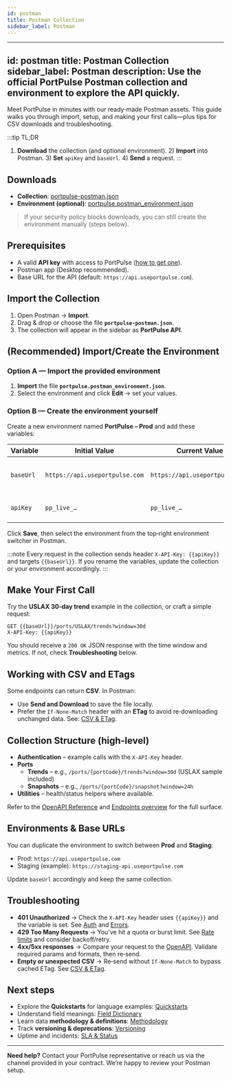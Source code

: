 ```yaml
---
id: postman
title: Postman Collection
sidebar_label: Postman
---
```

---
id: postman
title: Postman Collection
sidebar_label: Postman
description: Use the official PortPulse Postman collection and environment to explore the API quickly.
---



Meet PortPulse in minutes with our ready‑made Postman assets. This guide walks you through import, setup, and making your first calls—plus tips for CSV downloads and troubleshooting.

:::tip TL;DR
1) **Download** the collection (and optional environment). 2) **Import** into Postman. 3) **Set** `apiKey` and `baseUrl`. 4) **Send** a request.
:::

## Downloads

- **Collection**: [portpulse-postman.json](/postman/portpulse-postman.json)
- **Environment (optional)**: [portpulse.postman_environment.json](/postman/portpulse.postman_environment.json)

> If your security policy blocks downloads, you can still create the environment manually (steps below).

## Prerequisites

- A valid **API key** with access to PortPulse ([how to get one](/docs/Guides/authentication)).
- Postman app (Desktop recommended).
- Base URL for the API (default: `https://api.useportpulse.com`).

## Import the Collection

1. Open Postman → **Import**.
2. Drag & drop or choose the file **`portpulse-postman.json`**.
3. The collection will appear in the sidebar as **PortPulse API**.

## (Recommended) Import/Create the Environment

### Option A — Import the provided environment
1. **Import** the file **`portpulse.postman_environment.json`**.
2. Select the environment and click **Edit** → set your values.

### Option B — Create the environment yourself
Create a new environment named **PortPulse – Prod** and add these variables:

| Variable | Initial Value | Current Value | Notes |
| --- | --- | --- | --- |
| `baseUrl` | `https://api.useportpulse.com` | `https://api.useportpulse.com` | Change to staging if needed. |
| `apiKey` | `pp_live_…` | `pp_live_…` | Your PortPulse API key. |

Click **Save**, then select the environment from the top‑right environment switcher in Postman.

:::note
Every request in the collection sends header `X-API-Key: {{apiKey}}` and targets `{{baseUrl}}`. If you rename the variables, update the collection or your environment accordingly.
:::

## Make Your First Call

Try the **USLAX 30‑day trend** example in the collection, or craft a simple request:

```http
GET {{baseUrl}}/ports/USLAX/trends?window=30d
X-API-Key: {{apiKey}}
```

You should receive a `200 OK` JSON response with the time window and metrics. If not, check **Troubleshooting** below.

## Working with CSV and ETags

Some endpoints can return **CSV**. In Postman:

- Use **Send and Download** to save the file locally.
- Prefer the `If-None-Match` header with an **ETag** to avoid re‑downloading unchanged data. See: [CSV & ETag](/docs/csv-etag).

## Collection Structure (high‑level)

- **Authentication** – example calls with the `X-API-Key` header.
- **Ports**
  - **Trends** – e.g., `/ports/{portCode}/trends?window=30d` (USLAX sample included)
  - **Snapshots** – e.g., `/ports/{portCode}/snapshot?window=24h`
- **Utilities** – health/status helpers where available.

Refer to the [OpenAPI Reference](/openapi) and [Endpoints overview](/docs/endpoints) for the full surface.

## Environments & Base URLs

You can duplicate the environment to switch between **Prod** and **Staging**:

- Prod: `https://api.useportpulse.com`
- Staging (example): `https://staging-api.useportpulse.com`

Update `baseUrl` accordingly and keep the same collection.

## Troubleshooting

- **401 Unauthorized** → Check the `X-API-Key` header uses `{{apiKey}}` and the variable is set. See [Auth](/docs/Guides/authentication) and [Errors](/docs/Guides/errors).
- **429 Too Many Requests** → You’ve hit a quota or burst limit. See [Rate limits](/docs/Guides/rate-limits) and consider backoff/retry.
- **4xx/5xx responses** → Compare your request to the [OpenAPI](/openapi). Validate required params and formats, then re‑send.
- **Empty or unexpected CSV** → Re‑send without `If-None-Match` to bypass cached ETag. See [CSV & ETag](/docs/csv-etag).

## Next steps

- Explore the **Quickstarts** for language examples: [Quickstarts](/docs/Guides/quickstarts)
- Understand field meanings: [Field Dictionary](/docs/Guides/field-dictionary)
- Learn data **methodology & definitions**: [Methodology](/docs/Guides/methodology)
- Track **versioning & deprecations**: [Versioning](/docs/Guides/versioning)
- Uptime and incidents: [SLA & Status](/docs/Ops/sla-status)

---

**Need help?** Contact your PortPulse representative or reach us via the channel provided in your contract. We’re happy to review your Postman setup.
